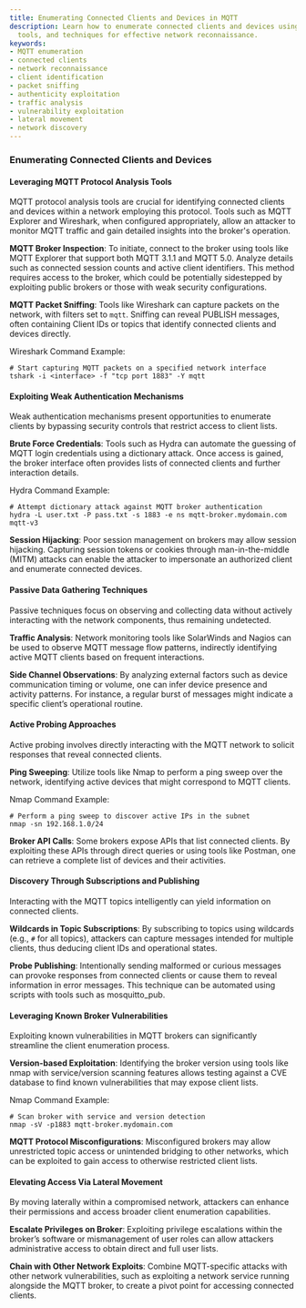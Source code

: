 ```yaml
---
title: Enumerating Connected Clients and Devices in MQTT
description: Learn how to enumerate connected clients and devices using MQTT protocols,
  tools, and techniques for effective network reconnaissance.
keywords:
- MQTT enumeration
- connected clients
- network reconnaissance
- client identification
- packet sniffing
- authenticity exploitation
- traffic analysis
- vulnerability exploitation
- lateral movement
- network discovery
---
```


### Enumerating Connected Clients and Devices

#### Leveraging MQTT Protocol Analysis Tools

MQTT protocol analysis tools are crucial for identifying connected clients and devices within a network employing this protocol. Tools such as MQTT Explorer and Wireshark, when configured appropriately, allow an attacker to monitor MQTT traffic and gain detailed insights into the broker's operation.

**MQTT Broker Inspection**: To initiate, connect to the broker using tools like MQTT Explorer that support both MQTT 3.1.1 and MQTT 5.0. Analyze details such as connected session counts and active client identifiers. This method requires access to the broker, which could be potentially sidestepped by exploiting public brokers or those with weak security configurations.

**MQTT Packet Sniffing**: Tools like Wireshark can capture packets on the network, with filters set to `mqtt`. Sniffing can reveal PUBLISH messages, often containing Client IDs or topics that identify connected clients and devices directly.

Wireshark Command Example:
```shell
# Start capturing MQTT packets on a specified network interface
tshark -i <interface> -f "tcp port 1883" -Y mqtt
```

#### Exploiting Weak Authentication Mechanisms

Weak authentication mechanisms present opportunities to enumerate clients by bypassing security controls that restrict access to client lists.

**Brute Force Credentials**: Tools such as Hydra can automate the guessing of MQTT login credentials using a dictionary attack. Once access is gained, the broker interface often provides lists of connected clients and further interaction details.

Hydra Command Example:
```shell
# Attempt dictionary attack against MQTT broker authentication
hydra -L user.txt -P pass.txt -s 1883 -e ns mqtt-broker.mydomain.com mqtt-v3
```

**Session Hijacking**: Poor session management on brokers may allow session hijacking. Capturing session tokens or cookies through man-in-the-middle (MITM) attacks can enable the attacker to impersonate an authorized client and enumerate connected devices.

#### Passive Data Gathering Techniques

Passive techniques focus on observing and collecting data without actively interacting with the network components, thus remaining undetected.

**Traffic Analysis**: Network monitoring tools like SolarWinds and Nagios can be used to observe MQTT message flow patterns, indirectly identifying active MQTT clients based on frequent interactions.

**Side Channel Observations**: By analyzing external factors such as device communication timing or volume, one can infer device presence and activity patterns. For instance, a regular burst of messages might indicate a specific client’s operational routine.

#### Active Probing Approaches

Active probing involves directly interacting with the MQTT network to solicit responses that reveal connected clients.

**Ping Sweeping**: Utilize tools like Nmap to perform a ping sweep over the network, identifying active devices that might correspond to MQTT clients.

Nmap Command Example:
```shell
# Perform a ping sweep to discover active IPs in the subnet
nmap -sn 192.168.1.0/24
```

**Broker API Calls**: Some brokers expose APIs that list connected clients. By exploiting these APIs through direct queries or using tools like Postman, one can retrieve a complete list of devices and their activities.

#### Discovery Through Subscriptions and Publishing

Interacting with the MQTT topics intelligently can yield information on connected clients.

**Wildcards in Topic Subscriptions**: By subscribing to topics using wildcards (e.g., `#` for all topics), attackers can capture messages intended for multiple clients, thus deducing client IDs and operational states.

**Probe Publishing**: Intentionally sending malformed or curious messages can provoke responses from connected clients or cause them to reveal information in error messages. This technique can be automated using scripts with tools such as mosquitto_pub.

#### Leveraging Known Broker Vulnerabilities

Exploiting known vulnerabilities in MQTT brokers can significantly streamline the client enumeration process.

**Version-based Exploitation**: Identifying the broker version using tools like nmap with service/version scanning features allows testing against a CVE database to find known vulnerabilities that may expose client lists.

Nmap Command Example:
```shell
# Scan broker with service and version detection
nmap -sV -p1883 mqtt-broker.mydomain.com
```

**MQTT Protocol Misconfigurations**: Misconfigured brokers may allow unrestricted topic access or unintended bridging to other networks, which can be exploited to gain access to otherwise restricted client lists.

#### Elevating Access Via Lateral Movement

By moving laterally within a compromised network, attackers can enhance their permissions and access broader client enumeration capabilities.

**Escalate Privileges on Broker**: Exploiting privilege escalations within the broker’s software or mismanagement of user roles can allow attackers administrative access to obtain direct and full user lists.

**Chain with Other Network Exploits**: Combine MQTT-specific attacks with other network vulnerabilities, such as exploiting a network service running alongside the MQTT broker, to create a pivot point for accessing connected clients.